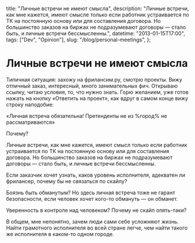   title: "Личные встречи не имеют смысла",
  description:
    "Личные встречи, как мне кажется, имеют смысле только если работник устраивается по ТК на постоянную основу или для составления договора. Но большинство заказов на биржах не подразумевают договоры — стало быть, и личные встречи бессмысленны.",
  datetime: "2013-01-15T17:00",
  tags: ["Dev", "Opinion"],
  slug: "/blog/personal-meetings",
};

# Личные встречи не имеют смысла

Типичная ситуация: захожу на фрилансим.ру, смотрю проекты. Вижу отличный заказ, интересный, много занимательных фич. Открываю ссылку, читаю условия, то, что нужно знать. Горю желанием, уже готов нажать на кнопку «Ответить на проект», как вдруг в самом конце вижу строку наподобие:

«Личная встреча обязательна! Претенденты не из %город% не рассматриваются»

Почему?

Личные встречи, как мне кажется, имеют смысл только если работник устраивается по ТК на постоянную основу или для составления договора. Но большинство заказов на биржах не подразумевают договоры — стало быть, и личные встречи бессмысленны.

Если заказчик хочет узнать, каков уровень исполнителя, адекватен ли фрилансер, почему бы не связаться по скайпу?

Боязнь быть обманутым? Но здесь личная встреча тоже не гарант безопасности, если человек хочет кого-то обмануть — он обманет.

Уверенность в контроле над человеком? Почему не скайп опять-таки?

В общем, мне непонятно, зачем люди сами себе усложняют жизнь. Найти грамотного исполнителя во всей стране легче, чем найти такого же исполнителя в каком-то одном городе.
